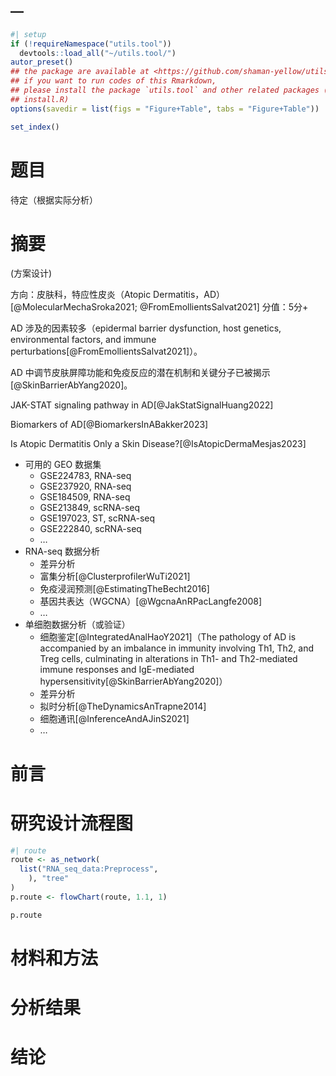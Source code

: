 ---
---

```r
#| setup
if (!requireNamespace("utils.tool"))
  devtools::load_all("~/utils.tool/")
autor_preset()
## the package are available at <https://github.com/shaman-yellow/utils.tool>
## if you want to run codes of this Rmarkdown,
## please install the package `utils.tool` and other related packages (run
## install.R)
options(savedir = list(figs = "Figure+Table", tabs = "Figure+Table"))
```

```r
set_index()
```

# 题目

待定（根据实际分析）

# 摘要 {#abstract}

(方案设计)

方向：皮肤科，特应性皮炎（Atopic Dermatitis，AD）[@MolecularMechaSroka2021; @FromEmollientsSalvat2021]
分值：5分+

AD 涉及的因素较多（epidermal barrier dysfunction, host genetics, environmental factors, and immune perturbations[@FromEmollientsSalvat2021]）。

AD 中调节皮肤屏障功能和免疫反应的潜在机制和关键分子已被揭示[@SkinBarrierAbYang2020]。

JAK-STAT signaling pathway in AD[@JakStatSignalHuang2022]

Biomarkers of AD[@BiomarkersInABakker2023]

Is Atopic Dermatitis Only a Skin Disease?[@IsAtopicDermaMesjas2023]

- 可用的 GEO 数据集
    - GSE224783, RNA-seq
    - GSE237920, RNA-seq
    - GSE184509, RNA-seq
    - GSE213849, scRNA-seq
    - GSE197023, ST, scRNA-seq
    - GSE222840, scRNA-seq
    - ...
- RNA-seq 数据分析
    - 差异分析
    - 富集分析[@ClusterprofilerWuTi2021]
    - 免疫浸润预测[@EstimatingTheBecht2016]
    - 基因共表达（WGCNA）[@WgcnaAnRPacLangfe2008]
    - ...
- 单细胞数据分析（或验证）
    - 细胞鉴定[@IntegratedAnalHaoY2021]（The pathology of AD is accompanied by an imbalance in immunity involving Th1, Th2, and Treg cells, culminating in alterations in Th1- and Th2-mediated immune responses and IgE-mediated hypersensitivity[@SkinBarrierAbYang2020]）
    - 差异分析
    - 拟时分析[@TheDynamicsAnTrapne2014]
    - 细胞通讯[@InferenceAndAJinS2021]
    - ...



# 前言 {#introduction}

# 研究设计流程图 {#route}

```r
#| route
route <- as_network(
  list("RNA_seq_data:Preprocess",
    ), "tree"
)
p.route <- flowChart(route, 1.1, 1)
```

```r
p.route
```

# 材料和方法 {#methods}

# 分析结果 {#results}

# 结论 {#dis}
